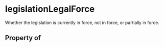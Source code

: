 # legislationLegalForce

Whether the legislation is currently in force, not in force, or partially in force.

## Property of




